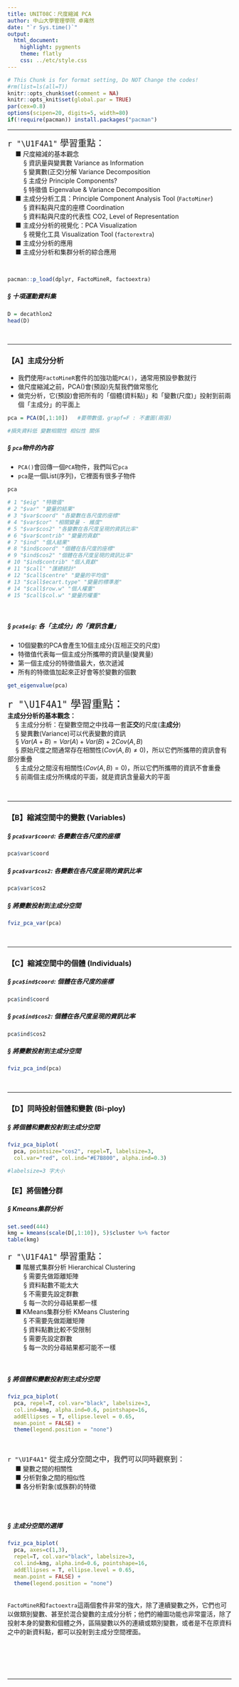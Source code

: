 ---
title: UNIT08C：尺度縮減 PCA
author: 中山大學管理學院 卓雍然
date: "`r Sys.time()`"
output: 
  html_document:
    highlight: pygments
    theme: flatly
    css: ../etc/style.css
---

```{r results='hide', message=FALSE, warning=FALSE, echo=F}
# This Chunk is for format setting, Do NOT Change the codes!
#rm(list=ls(all=T))
knitr::opts_chunk$set(comment = NA)
knitr::opts_knit$set(global.par = TRUE)
par(cex=0.8)
options(scipen=20, digits=5, width=80)
if(!require(pacman)) install.packages("pacman")
```
<hr>

<p class="wwl">
<span style="font-size:20px">`r "\U1F4A1"` 學習重點：</span><br>
&emsp; ■ 尺度縮減的基本觀念<br>
&emsp; &emsp; § 資訊量與變異數 Variance as Information<br>
&emsp; &emsp; § 變異數(正交)分解 Variance Decomposition<br>
&emsp; &emsp; § 主成分 Principle Components?<br>
&emsp; &emsp; § 特徵值 Eigenvalue & Variance Decomposition<br>
&emsp; ■ 主成分分析工具：Principle Component Analysis Tool (`FactoMiner`)<br>
&emsp; &emsp; § 資料點與尺度的座標 Coordination<br>
&emsp; &emsp; § 資料點與尺度的代表性 CO2, Level of Representation<br>
&emsp; ■ 主成分分析的視覺化：PCA Visualization<br>
&emsp; &emsp; § 視覺化工具 Visualization Tool (`factorextra`)<br>
&emsp; ■ 主成分分析的應用<br>
&emsp; ■ 主成分分析和集群分析的綜合應用<br>
</p class="wwl">

<br>
```{r results='hide', message=FALSE, warning=FALSE}
pacman::p_load(dplyr, FactoMineR, factoextra)
```

##### § 十項運動資料集

```{r}
D = decathlon2
head(D)
```

<br><hr>

### 【A】主成分分析

+ 我們使用`FactoMineR`套件的加強功能`PCA()`，通常用預設參數就行
+ 做尺度縮減之前，PCA()會(預設)先幫我們做常態化
+ 做完分析，它(預設)會把所有的「個體(資料點)」和「變數(尺度)」投射到前兩個「主成分」的平面上

```{r}
pca = PCA(D[,1:10])   #要帶數值，grapf=F : 不畫圖(兩張)

#損失資料低 變數相關性 相似性 關係

```


##### § `pca`物件的內容

+ `PCA()`會回傳一個`PCA`物件，我們叫它`pca`
+ `pca`是一個List(序列)，它裡面有很多子物件

```{r}
pca  

# 1 "$eig" "特徵值"
# 2 "$var" "變量的結果"
# 3 "$var$coord" "各變數在各尺度的座標"
# 4 "$var$cor" "相關變量 - 維度"
# 5 "$var$cos2" "各變數在各尺度呈現的資訊比率"
# 6 "$var$contrib" "變量的貢獻"
# 7 "$ind" "個人結果"
# 8 "$ind$coord" "個體在各尺度的座標"
# 9 "$ind$cos2" "個體在各尺度呈現的資訊比率"
# 10 "$ind$contrib" "個人貢獻"
# 11 "$call" "匯總統計"
# 12 "$call$centre" "變量的平均值"
# 13 "$call$ecart.type" "變量的標準差"
# 14 "$call$row.w" "個人權重"
# 15 "$call$col.w" "變量的權重"

```

<br>

##### § `pca$eig`: 各「主成分」的「資訊含量」

+ 10個變數的PCA會產生10個主成分(互相正交的尺度)
+ 特徵值代表每一個主成分所攜帶的資訊量(變異量)
+ 第一個主成分的特徵值最大，依次遞減
+ 所有的特徵值加起來正好會等於變數的個數

```{r}
get_eigenvalue(pca)
```

<p class="wwl">
<span style="font-size:24px">`r "\U1F4A1"` 學習重點：</span><br>
**主成分分析的基本觀念：**<br>
&emsp; § 主成分分析：在變數空間之中找尋一套**正交**的尺度(**主成分**)<br>
&emsp; § 變異數(Variance)可以代表變數的資訊<br>
&emsp; § $Var(A+B) = Var(A) + Var(B) + 2 Cov(A,B)$<br>
&emsp; § 原始尺度之間通常存在相關性($Cov(A,B)\neq0$)，所以它們所攜帶的資訊會有部分重疊<br>
&emsp; § 主成分之間沒有相關性($Cov(A,B)=0$)，所以它們所攜帶的資訊不會重疊<br>
&emsp; § 前兩個主成分所構成的平面，就是資訊含量最大的平面<br>
</p class="wwl"><br><hr>

### 【B】縮減空間中的變數 (Variables)

##### § `pca$var$coord`: 各變數在各尺度的座標
```{r}
pca$var$coord
```

##### § `pca$var$cos2`: 各變數在各尺度呈現的資訊比率
```{r}
pca$var$cos2
```

##### § 將變數投射到主成分空間
```{r}
fviz_pca_var(pca)
```

<br><hr>

### 【C】縮減空間中的個體 (Individuals)

##### § `pca$ind$coord`: 個體在各尺度的座標
```{r}
pca$ind$coord
```

##### § `pca$ind$cos2`: 個體在各尺度呈現的資訊比率
```{r}
pca$ind$cos2
```

##### § 將變數投射到主成分空間
```{r}
fviz_pca_ind(pca)
```

<br><hr>

### 【D】同時投射個體和變數 (Bi-ploy)

##### § 將個體和變數投射到主成分空間
```{r}
fviz_pca_biplot(
  pca, pointsize="cos2", repel=T, labelsize=3,
  col.var="red", col.ind="#E7B800", alpha.ind=0.3)

#labelsize=3 字大小

```


### 【E】將個體分群

##### § Kmeans集群分析
```{r}
set.seed(444)
kmg = kmeans(scale(D[,1:10]), 5)$cluster %>% factor
table(kmg)
```

<p class="wwl">
<span style="font-size:20px">`r "\U1F4A1"` 學習重點：</span><br>
&emsp; ■ 階層式集群分析 Hierarchical Clustering<br>
&emsp; &emsp; § 需要先做距離矩陣<br>
&emsp; &emsp; § 資料點數不能太大<br>
&emsp; &emsp; § 不需要先設定群數<br>
&emsp; &emsp; § 每一次的分尋結果都一樣<br>
&emsp; ■ KMeans集群分析 KMeans Clustering<br>
&emsp; &emsp; § 不需要先做距離矩陣<br>
&emsp; &emsp; § 資料點數比較不受限制<br>
&emsp; &emsp; § 需要先設定群數<br>
&emsp; &emsp; § 每一次的分尋結果都可能不一樣<br>
</p class="wwl"><br>

##### § 將個體和變數投射到主成分空間
```{r fig.width=7.5, fig.height=5}
fviz_pca_biplot(
  pca, repel=T, col.var="black", labelsize=3,
  col.ind=kmg, alpha.ind=0.6, pointshape=16, 
  addEllipses = T, ellipse.level = 0.65, 
  mean.point = FALSE) + 
  theme(legend.position = "none")
```

<br><p class="wwl">
<span style="font-size:16px">`r "\U1F4A1"` 
從主成分空間之中，我們可以同時觀察到：</span><br>
&emsp; ■ 變數之間的相關性<br>
&emsp; ■ 分析對象之間的相似性<br>
&emsp; ■ 各分析對象(或族群)的特徵<br>
</p class="wwl"><br><br>

##### § 主成分空間的選擇
```{r fig.width=7.5, fig.height=5}
fviz_pca_biplot(
  pca, axes=c(1,3),
  repel=T, col.var="black", labelsize=3,
  col.ind=kmg, alpha.ind=0.6, pointshape=16, 
  addEllipses = T, ellipse.level = 0.65, 
  mean.point = FALSE) + 
  theme(legend.position = "none")
```

<br>
`FactoMineR`和`factoextra`這兩個套件非常的強大，除了連續變數之外，它們也可以做類別變數、甚至於混合變數的主成分分析；他們的繪圖功能也非常靈活，除了投射本身的變數和個體之外，區隔變數以外的連續或類別變數，或者是不在原資料之中的新資料點，都可以投射到主成分空間裡面。<br><br>







<br><br><br><hr>



